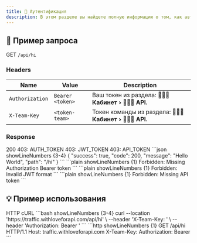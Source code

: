 ```yaml
---
title: 🔑 Аутентификация
description: В этом разделе вы найдете полную информацию о том, как авторизовать ваш запрос.
---
```


## 📌 Пример запроса
<BlueCode>GET</BlueCode> ``/api/hi``

### Headers
| Name        | Value                 | Description                                     |
| ----------- | --------------------- | ----------------------------------------------- |
| `Authorization` | `Bearer <token>`  | Ваш токен из раздела: **🧑🏻‍💻 Кабинет › 🧑🏻‍💻 API.**      |
| `X-Team-Key`    | `<token-team>`    | Токен команды из раздела: **🧑🏻‍💻 Кабинет › 🧑🏻‍💻 API.**  |

### Response

<Tabs defaultValue="200" className="pt-5 pb-1">
  <TabsList>
    <TabsTrigger value="200">200</TabsTrigger>
    <TabsTrigger value="403_1">403: AUTH_TOKEN</TabsTrigger>
    <TabsTrigger value="403_2">403: JWT_TOKEN</TabsTrigger>
    <TabsTrigger value="403_3">403: API_TOKEN</TabsTrigger>
  </TabsList>
  <TabsContent value="200">
    ```json showLineNumbers {3-4}
    {
      "success": true,
      "code": 200,
      "message": "Hello World",
      "path": "/hi"
    }
    ```
  </TabsContent>
  <TabsContent value="403_1">
    ```plain showLineNumbers {1}
Forbidden: Missing Authorization Bearer token
    ```
  </TabsContent>
  <TabsContent value="403_2">
    ```plain showLineNumbers {1}
Forbidden: Invalid JWT format
    ```
  </TabsContent>
  <TabsContent value="403_3">
    ```plain showLineNumbers {1}
Forbidden: Missing API token
    ```
  </TabsContent>
</Tabs>

## 💡 Пример использования

<Tabs defaultValue="HTTP" className="pt-5 pb-1">
  <TabsList>
    <TabsTrigger value="HTTP">HTTP</TabsTrigger>
    <TabsTrigger value="cURL">cURL</TabsTrigger>
  </TabsList>
  <TabsContent value="cURL">
    ```bash showLineNumbers {3-4}
    curl --location 'https://traffic.withloveforapi.com/api/hi' \
    --header 'X-Team-Key: <token-team>' \
    --header 'Authorization: Bearer <token>'
    ```
  </TabsContent>
  <TabsContent value="HTTP">
    ```http showLineNumbers {1}
    GET /api/hi HTTP/1.1
    Host: traffic.withloveforapi.com
    X-Team-Key: <token-team>
    Authorization: Bearer <token>
    ```
  </TabsContent>
</Tabs>